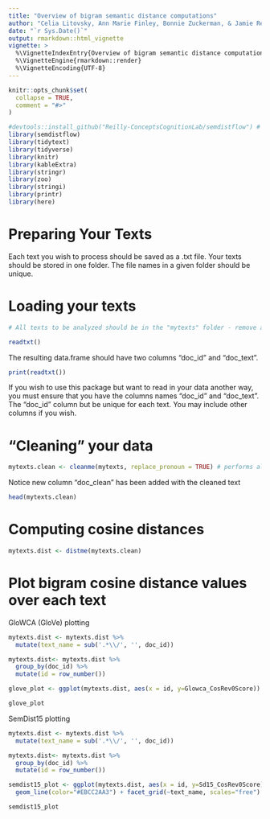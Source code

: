 ```yaml
---
title: "Overview of bigram semantic distance computations"
author: "Celia Litovsky, Ann Marie Finley, Bonnie Zuckerman, & Jamie Reilly"
date: "`r Sys.Date()`"
output: rmarkdown::html_vignette
vignette: >
  %\VignetteIndexEntry{Overview of bigram semantic distance computations}
  %\VignetteEngine{rmarkdown::render}
  %\VignetteEncoding{UTF-8}
---
```


```r
knitr::opts_chunk$set(
  collapse = TRUE,
  comment = "#>"
)
```

```r
#devtools::install_github("Reilly-ConceptsCognitionLab/semdistflow") # install package if haven't already
library(semdistflow)
library(tidytext)
library(tidyverse)
library(knitr)
library(kableExtra)
library(stringr)
library(zoo)
library(stringi)
library(printr)
library(here)
```


# Preparing Your Texts

Each text you wish to process should be saved as a .txt file. Your texts should be stored in one folder. The file names in a given folder should be unique. 

# Loading your texts
```r
# All texts to be analyzed should be in the "mytexts" folder - remove any files that you don't want analyzed in "mytexts"

readtxt()
```

The resulting data.frame should have two columns "doc_id" and "doc_text". 
```r
print(readtxt())
```

If you wish to use this package but want to read in your data another way, you must ensure that you have the columns names "doc_id" and "doc_text". The "doc_id" column but be unique for each text. You may include other columns if you wish. 

# "Cleaning" your data 
```r
mytexts.clean <- cleanme(mytexts, replace_pronoun = TRUE) # performs all cleaning functions on the texts in mytexts. replace_pronoun = TRUE changes pronouns to simple antecedent (e.g., he -> person). replace_pronoun = FALSE keeps pronouns as-is
```

Notice new column "doc_clean" has been added with the cleaned text

```r
head(mytexts.clean)
```

# Computing cosine distances
```r
mytexts.dist <- distme(mytexts.clean)
```

# Plot bigram cosine distance values over each text
GloWCA (GloVe) plotting
```r
mytexts.dist <- mytexts.dist %>% 
  mutate(text_name = sub('.*\\/', '', doc_id))

mytexts.dist<- mytexts.dist %>%
  group_by(doc_id) %>% 
  mutate(id = row_number())

glove_plot <- ggplot(mytexts.dist, aes(x = id, y=Glowca_CosRev0Score)) +  geom_line(color="#02401BD9") + facet_grid(~text_name, scales="free")

glove_plot
```

SemDist15 plotting
```r
mytexts.dist <- mytexts.dist %>% 
  mutate(text_name = sub('.*\\/', '', doc_id))

mytexts.dist<- mytexts.dist %>%
  group_by(doc_id) %>% 
  mutate(id = row_number())

semdist15_plot <- ggplot(mytexts.dist, aes(x = id, y=Sd15_CosRev0Score)) +
  geom_line(color="#EBCC2AA3") + facet_grid(~text_name, scales="free")

semdist15_plot
```
